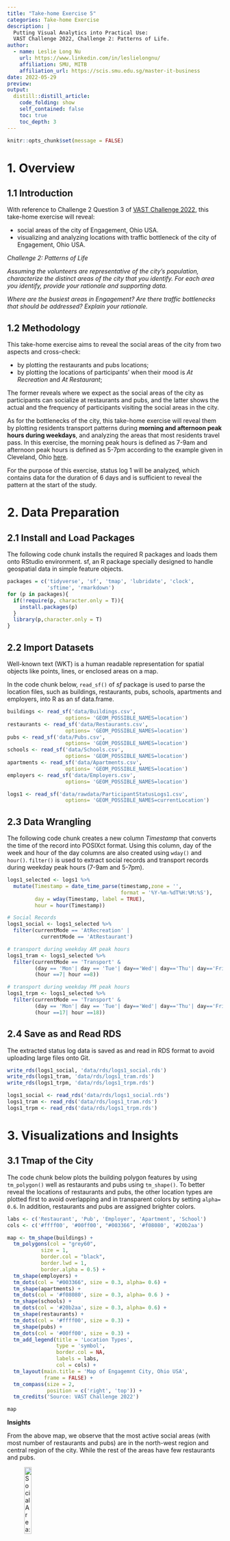 ```yaml
---
title: "Take-home Exercise 5"
categories: Take-home Exercise
description: |
  Putting Visual Analytics into Practical Use: 
  VAST Challenge 2022, Challenge 2: Patterns of Life. 
author:
  - name: Leslie Long Nu
    url: https://www.linkedin.com/in/leslielongnu/
    affiliation: SMU, MITB
    affiliation_url: https://scis.smu.edu.sg/master-it-business
date: 2022-05-29
preview:
output:
  distill::distill_article:
    code_folding: show
    self_contained: false
    toc: true
    toc_depth: 3
---
```



```r
knitr::opts_chunk$set(message = FALSE)
```

# 1. Overview
## 1.1 Introduction
With reference to Challenge 2 Question 3 of [VAST Challenge 2022](https://vast-challenge.github.io/2022/), this take-home exercise will reveal:

* social areas of the city of Engagement, Ohio USA.
* visualizing and analyzing locations with traffic bottleneck of the city of Engagement, Ohio USA.

*Challenge 2: Patterns of Life*

*Assuming the volunteers are representative of the city’s population, characterize the distinct areas of the city that you identify. For each area you identify, provide your rationale and supporting data. *

*Where are the busiest areas in Engagement? Are there traffic bottlenecks that should be addressed? Explain your rationale.*

## 1.2 Methodology
This take-home exercise aims to reveal the social areas of the city from two aspects and cross-check: 

* by plotting the restaurants and pubs locations;
* by plotting the locations of participants' when their mood is  *At Recreation* and *At Restaurant*;

The former reveals where we expect as the social areas of the city as participants can socialize at restaurants and pubs, and the latter shows the actual and the frequency of participants visiting the social areas in the city. 

As for the bottlenecks of the city, this take-home exercise will reveal them by plotting residents transport patterns during **morning and afternoon peak hours during weekdays**, and analyzing the areas that most residents travel pass. In this exercise, the morning peak hours is defined as 7-9am and afternoon peak hours is defined as 5-7pm according to the example given in Cleveland, Ohio [here](https://en.wikipedia.org/wiki/Rush_hour#United_States). 

For the purpose of this exercise, status log 1 will be analyzed, which contains data for the duration of 6 days and is sufficient to reveal the pattern at the start of the study. 

# 2. Data Preparation
## 2.1 Install and Load Packages 
The following code chunk installs the required R packages and loads them onto RStudio environment. sf, an R package specially designed to handle geospatial data in simple feature objects.

```r
packages = c('tidyverse', 'sf', 'tmap', 'lubridate', 'clock',
             'sftime', 'rmarkdown')
for (p in packages){
  if(!require(p, character.only = T)){
    install.packages(p)
  }
  library(p,character.only = T)
}
```

## 2.2 Import Datasets
Well-known text (WKT) is a human readable representation for spatial objects like points, lines, or enclosed areas on a map. 

In the code chunk below, `read_sf()` of *sf* package is used to parse the location files, such as buildings, restaurants, pubs, schools, apartments and employers, into R as an sf data.frame.

```r
buildings <- read_sf('data/Buildings.csv',
                   options= 'GEOM_POSSIBLE_NAMES=location')
restaurants <- read_sf('data/Restaurants.csv',
                   options= 'GEOM_POSSIBLE_NAMES=location')
pubs <- read_sf('data/Pubs.csv',
                   options= 'GEOM_POSSIBLE_NAMES=location')
schools <- read_sf('data/Schools.csv',
                   options= 'GEOM_POSSIBLE_NAMES=location')
apartments <- read_sf('data/Apartments.csv',
                   options= 'GEOM_POSSIBLE_NAMES=location')
employers <- read_sf('data/Employers.csv',
                   options= 'GEOM_POSSIBLE_NAMES=location')
```

```r
logs1 <- read_sf('data/rawdata/ParticipantStatusLogs1.csv',
                   options= 'GEOM_POSSIBLE_NAMES=currentLocation')
```

## 2.3 Data Wrangling
The following code chunk creates a new column *Timestamp* that converts the time of the record into POSIXct format. Using this column, day of the week and hour of the day columns are also created using `wday()` and `hour()`. 
`filter()` is used to extract social records and transport records during weekday peak hours (7-9am and 5-7pm). 

```r
logs1_selected <- logs1 %>%
  mutate(Timestamp = date_time_parse(timestamp,zone = '',
                                     format = '%Y-%m-%dT%H:%M:%S'),
         day = wday(Timestamp, label = TRUE),
         hour = hour(Timestamp))

# Social Records 
logs1_social <- logs1_selected %>%
  filter(currentMode == 'AtRecreation' | 
           currentMode == 'AtRestaurant')

# transport during weekday AM peak hours
logs1_tram <- logs1_selected %>%
  filter(currentMode == 'Transport' &
         (day == 'Mon'| day == 'Tue'| day=='Wed'| day=='Thu'| day=='Fri') &
         (hour ==7| hour ==8))

# transport during weekday PM peak hours
logs1_trpm <- logs1_selected %>%
  filter(currentMode == 'Transport' &
         (day == 'Mon'| day == 'Tue'| day=='Wed'| day=='Thu'| day=='Fri') &
         (hour ==17| hour ==18))
```

## 2.4 Save as and Read RDS
The extracted status log data is saved as and read in RDS format to avoid uploading large files onto Git. 

```r
write_rds(logs1_social, 'data/rds/logs1_social.rds')
write_rds(logs1_tram, 'data/rds/logs1_tram.rds')
write_rds(logs1_trpm, 'data/rds/logs1_trpm.rds')
```

```r
logs1_social <- read_rds('data/rds/logs1_social.rds')
logs1_tram <- read_rds('data/rds/logs1_tram.rds')
logs1_trpm <- read_rds('data/rds/logs1_trpm.rds')
```

# 3. Visualizations and Insights 
## 3.1 Tmap of the City 
The code chunk below plots the building polygon features by using `tm_polygon()`  well as restaurants and pubs using `tm_shape()`. 
To better reveal the locations of restaurants and pubs, the other location types are plotted first to avoid overlapping and in transparent colors by setting `alpha= 0.6`. In addition, restaurants and pubs are assigned brighter colors.  

```r
labs <- c('Restaurant', 'Pub', 'Employer', 'Apartment', 'School')
cols <- c('#ffff00', '#00ff00', "#003366", '#f08080', '#20b2aa')

map <- tm_shape(buildings) +
  tm_polygons(col = "grey60",
           size = 1,
           border.col = "black",
           border.lwd = 1,
           border.alpha = 0.5) +
  tm_shape(employers) +
  tm_dots(col = "#003366", size = 0.3, alpha= 0.6) +
  tm_shape(apartments) +
  tm_dots(col = '#f08080', size = 0.3, alpha= 0.6 ) +
  tm_shape(schools) +
  tm_dots(col = '#20b2aa', size = 0.3, alpha= 0.6) +
  tm_shape(restaurants) +
  tm_dots(col = '#ffff00', size = 0.3) +
  tm_shape(pubs) +
  tm_dots(col = '#00ff00', size = 0.3) +
  tm_add_legend(title = 'Location Types',
                type = 'symbol',
                border.col = NA,
                labels = labs,
                col = cols) +
  tm_layout(main.title = 'Map of Engagemnt City, Ohio USA',
            frame = FALSE) +
  tm_compass(size = 2,
             position = c('right', 'top')) +
  tm_credits('Source: VAST Challenge 2022')

map
```

**Insights**

From the above map, we observe that the most active social areas (with most number of restaurants and pubs) are in the north-west region and central region of the city. While the rest of the areas have few restaurants and pubs. 

![Social Area: North-West Region](picture/north-west.png){width=20%}

![Social Area: Central Region](picture/central.png){width=40%}

## 3.2 Hexagon Map for Social Areas 
In the code chunk below, `st_make_grid()` of sf package is used to create hexagons.

```r
hex <- st_make_grid(buildings, 
                    cellsize=100, 
                    square=FALSE) %>%
  st_sf() %>%
  rowid_to_column('hex_id')
plot(hex)
```

In the code chunk below, `st_join()` of sf package is used to count the number of event points in the hexagons.

```r
points_in_hex <- st_join(logs1_social, 
                         hex, 
                         join= st_within) %>%
  st_set_geometry(NULL) %>%
  count(name = 'pointCount', hex_id)
head(points_in_hex)
```

In the code chunk below, `left_join()` of dplyr package is used to perform a left-join by using hex as the target table and points_in_hex as the join table. The join ID is hex_id.

```r
hex_combined <- hex %>%
  left_join(points_in_hex, 
            by = 'hex_id') %>%
  replace(is.na(.), 0)
```

In the code chunk below, tmap package is used to create the hexagon binning map for social locations. 

```r
social <- tm_shape(hex_combined %>%
           filter(pointCount > 0))+
  tm_fill("pointCount",
          title = 'Customer Visit Records',
          n = 8,
          style = "quantile") +
  tm_borders(alpha = 0.1) +
  tm_layout(main.title = 'Social Areas of Engagemnt City, Ohio USA\nSocial Hexagon Map',
            frame = FALSE) +
  tm_compass(size = 2,
             position = c('right', 'top')) +
  tm_credits('Source: VAST Challenge 2022')

social
```

The following code chunk compares the hexagon map of social areas against the map of the city showing the location of the restaurants and pubs to check if they are consistent. 

```r
tmap_arrange(map, social)
```

**Insights**

* Comparing the two plots, it is clear that some most of the pubs are very popular and restaurant visits are spread out more equally, as the denser the color of the hexes, the more records of staying at the respective location by the participants. This is probably because that there are more restaurants than pubs in the city, therefore visits to pubs are more concentrated. Also, as the records are updated every 5min, and we already know from analyzing the prosperity of the businesses that participants tend to stay for longer periods at the pubs, leading to more records of visits for pubs than restaurants in general. 
* Generally, both plots are showing similar trends that the north-west area and the central area are the social areas of the city. While there are some restaurants and pubs in the south of the city, they are not as popular or well-frequented by the participants. 

## 3.3 Hexagon Map for Weekday Peak Hours 
In the code chunk below, `st_join()` of sf package is used to count the number of event points in the hexagons for both AM and PM weekday peak hours. 

```r
points_in_hextram <- st_join(logs1_tram, 
                         hex, 
                         join= st_within) %>%
  st_set_geometry(NULL) %>%
  count(name = 'pointCount', hex_id)

points_in_hextrpm <- st_join(logs1_trpm, 
                         hex, 
                         join= st_within) %>%
  st_set_geometry(NULL) %>%
  count(name = 'pointCount', hex_id)

```

In the code chunk below, `left_join()` of dplyr package is used to perform a left-join by using hex as the target table and points_in_hex as the join table. The join ID is hex_id.

```r
hex_combinedtram <- hex %>%
  left_join(points_in_hextram, 
            by = 'hex_id') %>%
  replace(is.na(.), 0)

hex_combinedtrpm <- hex %>%
  left_join(points_in_hextrpm, 
            by = 'hex_id') %>%
  replace(is.na(.), 0)
```

In the code chunk below, tmap package is used to create the hexagon binning map for both AM and PM weekday peak hours. 

```r
am <- tm_shape(hex_combinedtram %>%
           filter(pointCount > 0))+
  tm_fill("pointCount",
          title = 'Traffic Density',
          n = 8,
          style = "quantile") +
  tm_borders(alpha = 0.1) +
  tm_layout(main.title = 'Traffic Bottleneck of Engagemnt City, Ohio USA\nWeekday AM Peak Hours',
            frame = FALSE)

pm <- tm_shape(hex_combinedtrpm %>%
           filter(pointCount > 0))+
  tm_fill("pointCount",
          title = 'Traffic Density',
          n = 8,
          style = "quantile") +
  tm_borders(alpha = 0.1) +
  tm_layout(main.title = '\nWeekday PM Peak Hours',
            frame = FALSE) +
  tm_compass(size = 2,
             position = c('right', 'top')) +
  tm_credits('Source: VAST Challenge 2022')

tmap_arrange(am, pm)
```

**Insights**

* From the comparison of the AM and PM weekday peak hours bottleneck hexagon plots, it is observed that both follows a generally similar pattern where the main routes connecting the the north-west area to the central area and to the south area of the city are likely to see traffic bottlenecks during peak hours. This is consistent with the map of the city as the apartments and workplaces are well spreaded-out in the north-west, central as well as south of the city. 
* There are some slight differences in the AM PM traffic pattern, which is consistent with what we already know about participants daily routines:  most of them travel from home to work in the morning but some go to recreations after work while some go back home. The following picture highlights the slight differences in traffic bottlenecks for AM and PM peak hours. The differences are consistent with some of the pubs' locations in the central areas of the city. 

![Differences in AM PM Traffic Bottlenecks](picture/am pm diff.png)

# 4. Learning Points
This week we focused on geo-spatial analytics and visualizations, where we explored Well-known text (WKT) data and working with R packages such as [`sf`](https://r-spatial.github.io/sf/) and [`tmap`](https://cran.r-project.org/web/packages/tmap/vignettes/tmap-getstarted.html). I find that the learning experience really opened my eyes on what data visualization can do outside of the usual statistical graphs.
